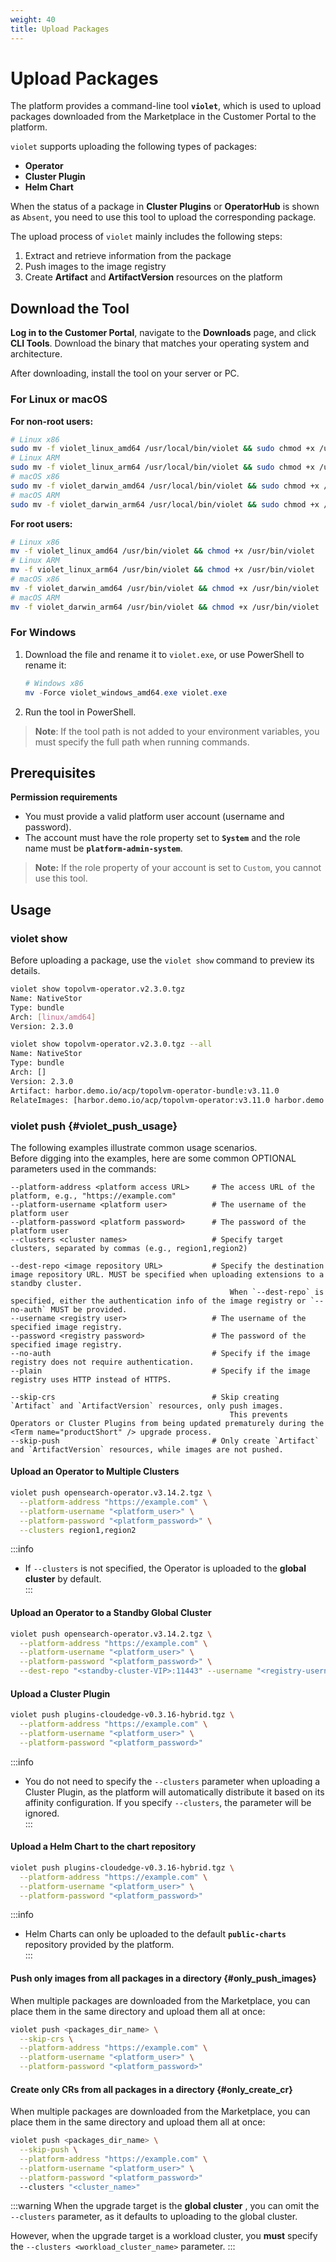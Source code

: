 ```yaml
---
weight: 40
title: Upload Packages
---
```


# Upload Packages

The platform provides a command-line tool **`violet`**, which is used to upload packages downloaded from the Marketplace in the <Term name="company" /> Customer Portal to the platform.

`violet` supports uploading the following types of packages:

* **Operator**
* **Cluster Plugin**
* **Helm Chart**

When the status of a package in **Cluster Plugins** or **OperatorHub** is shown as `Absent`, you need to use this tool to upload the corresponding package.

The upload process of `violet` mainly includes the following steps:

1. Extract and retrieve information from the package
2. Push images to the image registry
3. Create **Artifact** and **ArtifactVersion** resources on the platform

## Download the Tool

**Log in to the <Term name="company" /> Customer Portal**, navigate to the **Downloads** page, and click **CLI Tools**. Download the binary that matches your operating system and architecture.

After downloading, install the tool on your server or PC.

### For Linux or macOS

**For non-root users:**

```bash
# Linux x86
sudo mv -f violet_linux_amd64 /usr/local/bin/violet && sudo chmod +x /usr/local/bin/violet
# Linux ARM
sudo mv -f violet_linux_arm64 /usr/local/bin/violet && sudo chmod +x /usr/local/bin/violet
# macOS x86
sudo mv -f violet_darwin_amd64 /usr/local/bin/violet && sudo chmod +x /usr/local/bin/violet
# macOS ARM
sudo mv -f violet_darwin_arm64 /usr/local/bin/violet && sudo chmod +x /usr/local/bin/violet
```

**For root users:**

```bash
# Linux x86
mv -f violet_linux_amd64 /usr/bin/violet && chmod +x /usr/bin/violet
# Linux ARM
mv -f violet_linux_arm64 /usr/bin/violet && chmod +x /usr/bin/violet
# macOS x86
mv -f violet_darwin_amd64 /usr/bin/violet && chmod +x /usr/bin/violet
# macOS ARM
mv -f violet_darwin_arm64 /usr/bin/violet && chmod +x /usr/bin/violet
```

### For Windows

1. Download the file and rename it to `violet.exe`, or use PowerShell to rename it:

   ```powershell
   # Windows x86
   mv -Force violet_windows_amd64.exe violet.exe
   ```

2. Run the tool in PowerShell.

> **Note**: If the tool path is not added to your environment variables, you must specify the full path when running commands.

## Prerequisites

**Permission requirements**

* You must provide a valid platform user account (username and password).
* The account must have the role property set to **`System`** and the role name must be **`platform-admin-system`**.

> **Note:** If the role property of your account is set to `Custom`, you cannot use this tool.

## Usage

### violet show

Before uploading a package, use the `violet show` command to preview its details.

```bash
violet show topolvm-operator.v2.3.0.tgz
Name: NativeStor
Type: bundle
Arch: [linux/amd64]
Version: 2.3.0

violet show topolvm-operator.v2.3.0.tgz --all
Name: NativeStor
Type: bundle
Arch: []
Version: 2.3.0
Artifact: harbor.demo.io/acp/topolvm-operator-bundle:v3.11.0
RelateImages: [harbor.demo.io/acp/topolvm-operator:v3.11.0 harbor.demo.io/acp/topolvm:v3.11.0 harbor.demo.io/3rdparty/k8scsi/csi-provisioner:v3.00 ...]
```

### violet push \{#violet_push_usage}

The following examples illustrate common usage scenarios.  
Before digging into the examples, here are some common OPTIONAL parameters used in the commands:

```
--platform-address <platform access URL>     # The access URL of the platform, e.g., "https://example.com"
--platform-username <platform user>          # The username of the platform user
--platform-password <platform password>      # The password of the platform user
--clusters <cluster names>                   # Specify target clusters, separated by commas (e.g., region1,region2)

--dest-repo <image repository URL>           # Specify the destination image repository URL. MUST be specified when uploading extensions to a standby cluster.
                                                 When `--dest-repo` is specified, either the authentication info of the image registry or `--no-auth` MUST be provided.
--username <registry user>                   # The username of the specified image registry.
--password <registry password>               # The password of the specified image registry.
--no-auth                                    # Specify if the image registry does not require authentication.
--plain                                      # Specify if the image registry uses HTTP instead of HTTPS.

--skip-crs                                   # Skip creating `Artifact` and `ArtifactVersion` resources, only push images.
                                                 This prevents Operators or Cluster Plugins from being updated prematurely during the <Term name="productShort" /> upgrade process.
--skip-push                                  # Only create `Artifact` and `ArtifactVersion` resources, while images are not pushed.
```

#### Upload an Operator to Multiple Clusters

```bash
violet push opensearch-operator.v3.14.2.tgz \
  --platform-address "https://example.com" \
  --platform-username "<platform_user>" \
  --platform-password "<platform_password>" \
  --clusters region1,region2
```

:::info
* If `--clusters` is not specified, the Operator is uploaded to the **global cluster** by default.  
:::

#### Upload an Operator to a Standby Global Cluster
```bash
violet push opensearch-operator.v3.14.2.tgz \
  --platform-address "https://example.com" \
  --platform-username "<platform_user>" \
  --platform-password "<platform_password>" \
  --dest-repo "<standby-cluster-VIP>:11443" --username "<registry-username>" --password "<registry-password>"
```

#### Upload a Cluster Plugin

```bash
violet push plugins-cloudedge-v0.3.16-hybrid.tgz \
  --platform-address "https://example.com" \
  --platform-username "<platform_user>" \
  --platform-password "<platform_password>"
```

:::info
* You do not need to specify the `--clusters` parameter when uploading a Cluster Plugin, as the platform will automatically distribute it based on its affinity configuration.
If you specify `--clusters`, the parameter will be ignored.  
:::

#### Upload a Helm Chart to the chart repository

```bash
violet push plugins-cloudedge-v0.3.16-hybrid.tgz \
  --platform-address "https://example.com" \
  --platform-username "<platform_user>" \
  --platform-password "<platform_password>"
```

:::info
* Helm Charts can only be uploaded to the default **`public-charts`** repository provided by the platform.  
:::

#### Push only images from all packages in a directory \{#only_push_images}

When multiple packages are downloaded from the Marketplace, you can place them in the same directory and upload them all at once:

```bash
violet push <packages_dir_name> \
  --skip-crs \
  --platform-address "https://example.com" \
  --platform-username "<platform_user>" \
  --platform-password "<platform_password>"
```

#### Create only CRs from all packages in a directory \{#only_create_cr}

When multiple packages are downloaded from the Marketplace, you can place them in the same directory and upload them all at once:

```bash
violet push <packages_dir_name> \
  --skip-push \
  --platform-address "https://example.com" \
  --platform-username "<platform_user>" \
  --platform-password "<platform_password>"
  --clusters "<cluster_name>"
```

:::warning
When the upgrade target is the **global cluster** , you can omit the `--clusters` parameter, as it defaults to uploading to the global cluster.

However, when the upgrade target is a workload cluster, you **must** specify the `--clusters <workload_cluster_name>` parameter.
:::
